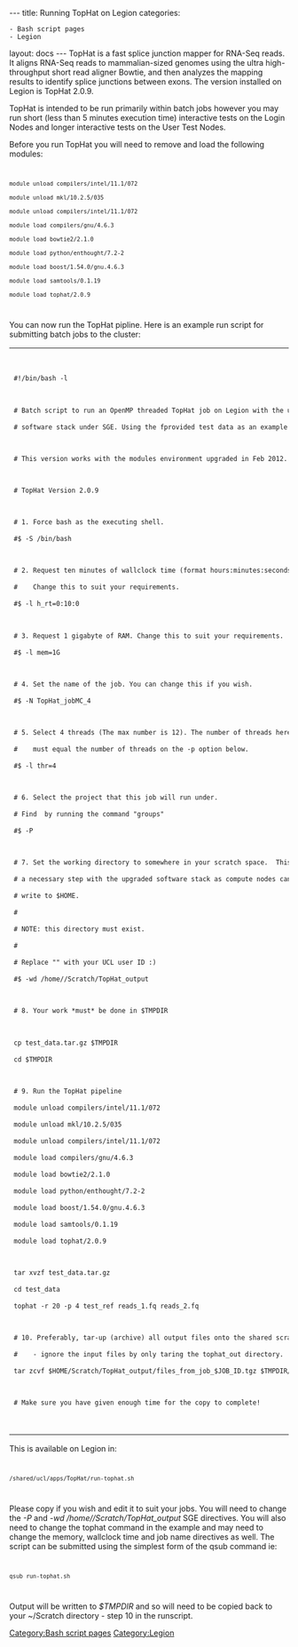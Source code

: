---
title: Running TopHat on Legion
categories:
 - Bash script pages
 - Legion

layout: docs
---
[[Category:Bash script pages]]
[[Category:Legion]]
TopHat is a fast splice junction mapper for RNA-Seq reads. It aligns RNA-Seq reads to mammalian-sized genomes using the ultra high-throughput short read aligner Bowtie, and then analyzes the mapping results to identify splice junctions between exons. The version installed on Legion is TopHat 2.0.9.

TopHat is intended to be run primarily within batch jobs however you may run short (less than 5 minutes execution time) interactive tests on the Login Nodes and longer interactive tests on the User Test Nodes.

Before you run TopHat you will need to remove and load the following modules:
<code>
 module unload compilers/intel/11.1/072
 module unload mkl/10.2.5/035
 module unload compilers/intel/11.1/072
 module load compilers/gnu/4.6.3
 module load bowtie2/2.1.0
 module load python/enthought/7.2-2
 module load boost/1.54.0/gnu.4.6.3
 module load samtools/0.1.19
 module load tophat/2.0.9
</code>
You can now run the TopHat pipline. Here is an example run script for submitting batch jobs to the cluster:
{|style="background-color:#F9F9F9;" width=100%
|-
|
<code>
 #!/bin/bash -l

 # Batch script to run an OpenMP threaded TopHat job on Legion with the upgraded
 # software stack under SGE. Using the fprovided test data as an example.

 # This version works with the modules environment upgraded in Feb 2012.

 # TopHat Version 2.0.9

 # 1. Force bash as the executing shell.
 #$ -S /bin/bash

 # 2. Request ten minutes of wallclock time (format hours:minutes:seconds).
 #    Change this to suit your requirements.
 #$ -l h_rt=0:10:0

 # 3. Request 1 gigabyte of RAM. Change this to suit your requirements.
 #$ -l mem=1G

 # 4. Set the name of the job. You can change this if you wish.
 #$ -N TopHat_jobMC_4

 # 5. Select 4 threads (The max number is 12). The number of threads here
 #    must equal the number of threads on the -p option below.
 #$ -l thr=4

 # 6. Select the project that this job will run under.
 # Find <your_project_id> by running the command "groups"
 #$ -P <your_project_id>

 # 7. Set the working directory to somewhere in your scratch space.  This is
 # a necessary step with the upgraded software stack as compute nodes cannot
 # write to $HOME.
 #
 # NOTE: this directory must exist.
 #
 # Replace "<your_UCL_id>" with your UCL user ID :)
 #$ -wd /home/<your_UCL_id>/Scratch/TopHat_output

 # 8. Your work *must* be done in $TMPDIR 

 cp test_data.tar.gz $TMPDIR
 cd $TMPDIR

 # 9. Run the TopHat pipeline
 module unload compilers/intel/11.1/072
 module unload mkl/10.2.5/035
 module unload compilers/intel/11.1/072
 module load compilers/gnu/4.6.3
 module load bowtie2/2.1.0
 module load python/enthought/7.2-2
 module load boost/1.54.0/gnu.4.6.3
 module load samtools/0.1.19
 module load tophat/2.0.9

 tar xvzf test_data.tar.gz
 cd test_data
 tophat -r 20 -p 4 test_ref reads_1.fq reads_2.fq

 # 10. Preferably, tar-up (archive) all output files onto the shared scratch area
 #    - ignore the input files by only taring the tophat_out directory.
 tar zcvf $HOME/Scratch/TopHat_output/files_from_job_$JOB_ID.tgz $TMPDIR/test_data/tophat_out

 # Make sure you have given enough time for the copy to complete!
</code>
|}

This is available on Legion in:
<code>
 /shared/ucl/apps/TopHat/run-tophat.sh
</code>
Please copy if you wish and edit it to suit your jobs. You will need to change the ''-P <your_project_id>''  and ''-wd /home/<your_UCL_id>/Scratch/TopHat_output'' SGE directives. You will also need to change the tophat command in the example and may need to change the memory, wallclock time and job name directives as well. The script can be submitted using the simplest form of the qsub command ie:
<code>
 qsub run-tophat.sh
</code>
Output will be written to ''$TMPDIR'' and so will need to be copied back to your ~/Scratch directory - step 10 in the runscript.